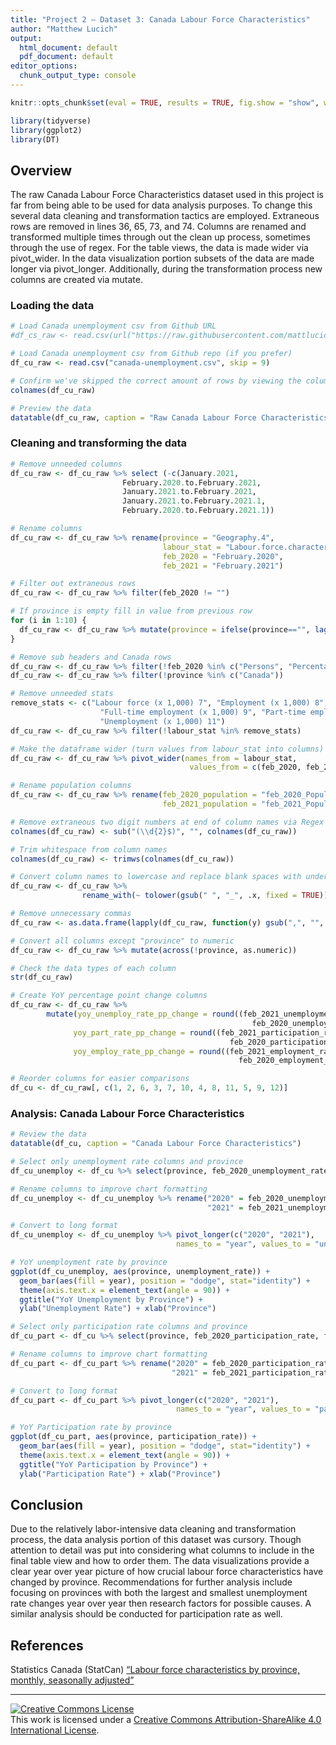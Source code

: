```yaml
---
title: "Project 2 – Dataset 3: Canada Labour Force Characteristics"
author: "Matthew Lucich"
output:
  html_document: default
  pdf_document: default
editor_options: 
  chunk_output_type: console
---
```


```r
knitr::opts_chunk$set(eval = TRUE, results = TRUE, fig.show = "show", warning=FALSE, message = FALSE)
```

```r
library(tidyverse)
library(ggplot2)
library(DT)
```

## Overview

The raw Canada Labour Force Characteristics dataset used in this project is far from being able to be used for data analysis purposes. To change this several data cleaning and transformation tactics are employed. Extraneous rows are removed in lines 36, 65, 73, and 74. Columns are renamed and transformed multiple times through out the clean up process, sometimes through the use of regex. For the table views, the data is made wider via pivot_wider. In the data visualization portion subsets of the data are made longer via pivot_longer. Additionally, during the transformation process new columns are created via mutate.


### Loading the data

```r

# Load Canada unemployment csv from Github URL
#df_cs_raw <- read.csv(url("https://raw.githubusercontent.com/mattlucich/data-transformation/une/canada-unemployment.csv"))

# Load Canada unemployment csv from Github repo (if you prefer)
df_cu_raw <- read.csv("canada-unemployment.csv", skip = 9)

# Confirm we've skipped the correct amount of rows by viewing the column names
colnames(df_cu_raw)

# Preview the data
datatable(df_cu_raw, caption = "Raw Canada Labour Force Characteristics data")

```


### Cleaning and transforming the data

```r

# Remove unneeded columns
df_cu_raw <- df_cu_raw %>% select (-c(January.2021,
                         February.2020.to.February.2021,
                         January.2021.to.February.2021,
                         January.2021.to.February.2021.1,
                         February.2020.to.February.2021.1))

# Rename columns
df_cu_raw <- df_cu_raw %>% rename(province = "Geography.4",
                                  labour_stat = "Labour.force.characteristics",
                                  feb_2020 = "February.2020",
                                  feb_2021 = "February.2021")

# Filter out extraneous rows
df_cu_raw <- df_cu_raw %>% filter(feb_2020 != "")

# If province is empty fill in value from previous row
for (i in 1:10) {
  df_cu_raw <- df_cu_raw %>% mutate(province = ifelse(province=="", lag(province), province))
}

# Remove sub headers and Canada rows
df_cu_raw <- df_cu_raw %>% filter(!feb_2020 %in% c("Persons", "Percentage"))
df_cu_raw <- df_cu_raw %>% filter(!province %in% c("Canada"))

# Remove unneeded stats
remove_stats <- c("Labour force (x 1,000) 7", "Employment (x 1,000) 8", 
                    "Full-time employment (x 1,000) 9", "Part-time employment  (x 1,000) 10",
                    "Unemployment (x 1,000) 11")
df_cu_raw <- df_cu_raw %>% filter(!labour_stat %in% remove_stats)

# Make the dataframe wider (turn values from labour_stat into columns)
df_cu_raw <- df_cu_raw %>% pivot_wider(names_from = labour_stat, 
                                        values_from = c(feb_2020, feb_2021))

# Rename population columns
df_cu_raw <- df_cu_raw %>% rename(feb_2020_population = "feb_2020_Population (x 1,000) 5 6",
                                  feb_2021_population = "feb_2021_Population (x 1,000) 5 6")

# Remove extraneous two digit numbers at end of column names via Regex 
colnames(df_cu_raw) <- sub("(\\d{2}$)", "", colnames(df_cu_raw))

# Trim whitespace from column names
colnames(df_cu_raw) <- trimws(colnames(df_cu_raw))

# Convert column names to lowercase and replace blank spaces with underscores
df_cu_raw <- df_cu_raw %>% 
                rename_with(~ tolower(gsub(" ", "_", .x, fixed = TRUE)))

# Remove unnecessary commas
df_cu_raw <- as.data.frame(lapply(df_cu_raw, function(y) gsub(",", "", y)))

# Convert all columns except "province" to numeric
df_cu_raw <- df_cu_raw %>% mutate(across(!province, as.numeric))

# Check the data types of each column
str(df_cu_raw)

# Create YoY percentage point change columns
df_cu_raw <- df_cu_raw %>% 
        mutate(yoy_unemploy_rate_pp_change = round((feb_2021_unemployment_rate -   
                                                      feb_2020_unemployment_rate), 2),
              yoy_part_rate_pp_change = round((feb_2021_participation_rate - 
                                                 feb_2020_participation_rate), 2),
              yoy_employ_rate_pp_change = round((feb_2021_employment_rate - 
                                                   feb_2020_employment_rate), 2))

# Reorder columns for easier comparisons
df_cu <- df_cu_raw[, c(1, 2, 6, 3, 7, 10, 4, 8, 11, 5, 9, 12)]

```


### Analysis: Canada Labour Force Characteristics

```r

# Review the data
datatable(df_cu, caption = "Canada Labour Force Characteristics")

# Select only unemployment rate columns and province
df_cu_unemploy <- df_cu %>% select(province, feb_2020_unemployment_rate, feb_2021_unemployment_rate)

# Rename columns to improve chart formatting
df_cu_unemploy <- df_cu_unemploy %>% rename("2020" = feb_2020_unemployment_rate,
                                            "2021" = feb_2021_unemployment_rate)

# Convert to long format 
df_cu_unemploy <- df_cu_unemploy %>% pivot_longer(c("2020", "2021"), 
                                     names_to = "year", values_to = "unemployment_rate")

# YoY unemployment rate by province
ggplot(df_cu_unemploy, aes(province, unemployment_rate)) +   
  geom_bar(aes(fill = year), position = "dodge", stat="identity") + 
  theme(axis.text.x = element_text(angle = 90)) +
  ggtitle("YoY Unemployment by Province") + 
  ylab("Unemployment Rate") + xlab("Province")

# Select only participation rate columns and province
df_cu_part <- df_cu %>% select(province, feb_2020_participation_rate, feb_2021_participation_rate)

# Rename columns to improve chart formatting
df_cu_part <- df_cu_part %>% rename("2020" = feb_2020_participation_rate,
                                    "2021" = feb_2021_participation_rate)

# Convert to long format
df_cu_part <- df_cu_part %>% pivot_longer(c("2020", "2021"), 
                                     names_to = "year", values_to = "participation_rate")

# YoY Participation rate by province
ggplot(df_cu_part, aes(province, participation_rate)) +   
  geom_bar(aes(fill = year), position = "dodge", stat="identity") + 
  theme(axis.text.x = element_text(angle = 90)) +
  ggtitle("YoY Participation by Province") + 
  ylab("Participation Rate") + xlab("Province")

```


## Conclusion

Due to the relatively labor-intensive data cleaning and transformation process, the data analysis portion of this dataset was cursory. Though attention to detail was put into considering what columns to include in the final table view and how to order them. The data visualizations provide a clear year over year picture of how crucial labour force characteristics have changed by province. Recommendations for further analysis include focusing on provinces with both the largest and smallest unemployment rate changes year over year then research factors for possible causes. A similar analysis should be conducted for participation rate as well.


## References

Statistics Canada (StatCan) ["Labour force characteristics by province, monthly, seasonally adjusted"](https://www150.statcan.gc.ca/t1/tbl1/en/tv.action?pid=1410028703)


* * *

<a rel="license" href="http://creativecommons.org/licenses/by-sa/4.0/"><img alt="Creative Commons License" style="border-width:0" src="https://i.creativecommons.org/l/by-sa/4.0/88x31.png" /></a><br />This work is licensed under a <a rel="license" href="http://creativecommons.org/licenses/by-sa/4.0/">Creative Commons Attribution-ShareAlike 4.0 International License</a>.

